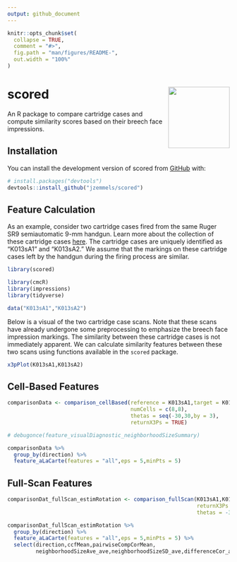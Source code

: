 ```yaml
---
output: github_document
---
```


<!-- README.md is generated from README.Rmd. Please edit that file -->

```r
knitr::opts_chunk$set(
  collapse = TRUE,
  comment = "#>",
  fig.path = "man/figures/README-",
  out.width = "100%"
)
```

# scored <img src="man/figures/logo.png" align="right" height="139" />

<!-- badges: start -->
<!-- badges: end -->

An R package to compare cartridge cases and compute similarity scores based on their breech face impressions.

## Installation

You can install the development version of scored from [GitHub](https://github.com/) with:

``` r
# install.packages("devtools")
devtools::install_github("jzemmels/scored")
```

## Feature Calculation

As an example, consider two cartridge cases fired from the same Ruger SR9 semiautomatic 9-mm handgun.
Learn more about the collection of these cartridge cases [here](https://www.ojp.gov/pdffiles1/nij/249874.pdf).
The cartridge cases are uniquely identified as "K013sA1" and "K013sA2."
We assume that the markings on these cartridge cases left by the handgun during the firing process are similar.

```r
library(scored)

library(cmcR)
library(impressions)
library(tidyverse)

data("K013sA1","K013sA2")
```

Below is a visual of the two cartridge case scans.
Note that these scans have already undergone some preprocessing to emphasize the breech face impression markings.
The similarity between these cartridge cases is not immediately apparent.
We can calculate similarity features between these two scans using functions available in the `scored` package.

```r
x3pPlot(K013sA1,K013sA2)
```

## Cell-Based Features

```r
comparisonData <- comparison_cellBased(reference = K013sA1,target = K013sA2,
                                       numCells = c(8,8),
                                       thetas = seq(-30,30,by = 3),
                                       returnX3Ps = TRUE)

# debugonce(feature_visualDiagnostic_neighborhoodSizeSummary)

comparisonData %>%
  group_by(direction) %>%
  feature_aLaCarte(features = "all",eps = 5,minPts = 5)
```


## Full-Scan Features


```r
comparisonDat_fullScan_estimRotation <- comparison_fullScan(K013sA1,K013sA2,
                                                            returnX3Ps = TRUE,
                                                            thetas = -3)

comparisonDat_fullScan_estimRotation %>%
  group_by(direction) %>%
  feature_aLaCarte(features = "all",eps = 5,minPts = 5) %>%
  select(direction,ccfMean,pairwiseCompCorMean,
         neighborhoodSizeAve_ave,neighborhoodSizeSD_ave,differenceCor_ave)
```

